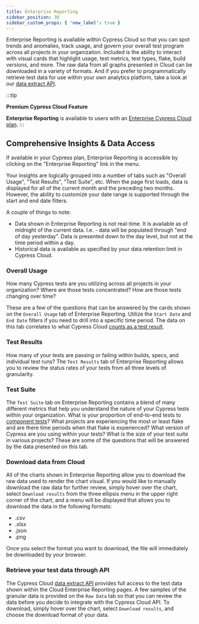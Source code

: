 ```yaml
---
title: Enterprise Reporting
sidebar_position: 30
sidebar_custom_props: { 'new_label': true }
---
```


Enterprise Reporting is available within Cypress Cloud so that you can spot trends and anomalies,
track usage, and govern your overall test program across all projects in your organization. Included
is the ability to interact with visual cards that highlight usage, test metrics, test types, flake,
build versions, and more. The raw data from all graphs presented in Cloud can be downloaded in a variety
of formats. And if you prefer to programmatically retrieve test data for use within your own analytics
platform, take a look at our [data extract API](/guides/cloud/integrations/data-extract-api).

:::tip

<Icon name="star" /> **Premium Cypress Cloud Feature**

**Enterprise Reporting** is available to users with an
[Enterprise Cypress Cloud plan](https://cypress.io/pricing).
:::

## Comprehensive Insights & Data Access

If available in your Cypress plan, Enterprise Reporting is accessible by clicking on the "Enterprise
Reporting" link in the menu.

Your insights are logically grouped into a number of tabs such as "Overall Usage", "Test Results", "Test
Suite", etc. When the page first loads, data is displayed for all of the current month and the preceding
two months. However, the ability to customize your date range is supported through the start and end date
filters.

A couple of things to note:

- Data shown in Enterprise Reporting is not real-time. It is available as of midnight of the current data.
  I.e. - data will be populated through "end of day yesterday". Data is presented down to the day level, but
  not at the time period within a day.
- Historical data is available as specified by your data retention limit in Cypress Cloud.

### Overall Usage

How many Cypress tests are you utilizing across all projects in your organization? Where are those tests concentrated?
How are those tests changing over time?

These are a few of the questions that can be answered by the cards shown on the `Overall Usage` tab of Enterprise
Reporting. Utilize the `Start Date` and `End Date` filters if you need to drill into a specific time period. The data
on this tab correlates to what Cypress Cloud [counts as a test result](/faq/questions/cloud-faq#What-counts-as-a-test-result).

<DocsImage
  src="/img/guides/cloud/analytics/enterprise-reporting-usage-report.png"
  alt="Cloud Enterprise Reporting usage report"
/>

### Test Results

How many of your tests are passing or failing within builds, specs, and individual test runs? The `Test Results` tab
of Enterprise Reporting allows you to review the status rates of your tests from all three levels of granularity.

<DocsImage
  src="/img/guides/cloud/analytics/enterprise-reporting-test-results.png"
  alt="Cloud Enterprise Reporting test results report"
/>

### Test Suite

The `Test Suite` tab on Enterprise Reporting contains a blend of many different metrics that help you understand the
nature of your Cypress tests within your organization. What is your proportion of end-to-end tests to
[component tests](/guides/component-testing/overview)? What projects are experiencing the most or least flake and are there
time periods when that flake is experienced? What version of Cypress are you using within your tests? What is the size of your
test suite in various projects? These are some of the questions that will be answered by the data presented on this tab.

<DocsImage
  src="/img/guides/cloud/analytics/enterprise-reporting-test-suite.png"
  alt="Cloud Enterprise Reporting test suite report"
/>

### Download data from Cloud

All of the charts shown in Enterprise Reporting allow you to download the raw data used to
render the chart visual. If you would like to manually download the raw data for further review, simply
hover over the chart, select `Download results` from the three ellipsis menu in the upper right corner of the
chart, and a menu will be displayed that allows you to download the data in the following formats:

- .csv
- .xlsx
- .json
- .png

Once you select the format you want to download, the file will immediately be downloaded by your browser.

<DocsImage
  src="/img/guides/cloud/analytics/enterprise-reporting-download.png"
  alt="Cloud Enterprise Reporting download data"
/>

### Retrieve your test data through API

The Cypress Cloud [data extract API](/guides/cloud/integrations/data-extract-api) provides full access to
the test data shown within the Cloud Enterprise Reporting pages. A few samples of the granular data is
provided on the `Raw Data` tab so that you can review the data before you decide to integrate with the
Cypress Cloud API. To download, simply hover over the chart, select `Download results`, and choose the
download format of your data.

<DocsImage
  src="/img/guides/cloud/analytics/enterprise-reporting-sample-download.png"
  alt="Cloud Enterprise Reporting retrieve JWT"
/>
